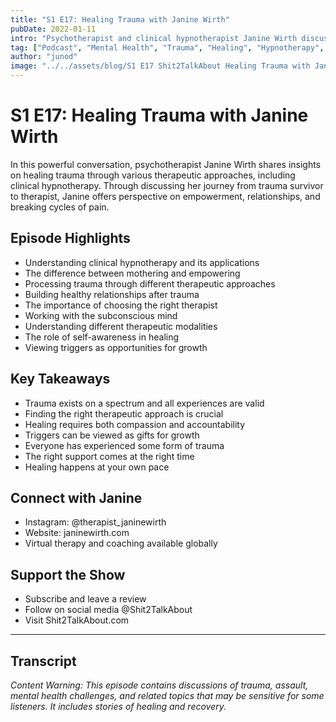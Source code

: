 ```yaml
---
title: "S1 E17: Healing Trauma with Janine Wirth"
pubDate: 2022-01-11
intro: "Psychotherapist and clinical hypnotherapist Janine Wirth discusses approaches to healing trauma and painful life events. Through sharing her personal journey and professional insights, Janine demonstrates how trauma work can lead to empowerment and transformation."
tag: ["Podcast", "Mental Health", "Trauma", "Healing", "Hypnotherapy", "Personal Growth", "Therapy", "Relationships", "Empowerment", "Psychology"]
author: "junod"
image: "../../assets/blog/S1 E17 Shit2TalkAbout Healing Trauma with Janine Wirth.png"
---
```


# S1 E17: Healing Trauma with Janine Wirth

In this powerful conversation, psychotherapist Janine Wirth shares insights on healing trauma through various therapeutic approaches, including clinical hypnotherapy. Through discussing her journey from trauma survivor to therapist, Janine offers perspective on empowerment, relationships, and breaking cycles of pain.

## Episode Highlights

- Understanding clinical hypnotherapy and its applications
- The difference between mothering and empowering
- Processing trauma through different therapeutic approaches
- Building healthy relationships after trauma
- The importance of choosing the right therapist
- Working with the subconscious mind
- Understanding different therapeutic modalities
- The role of self-awareness in healing
- Viewing triggers as opportunities for growth

## Key Takeaways

- Trauma exists on a spectrum and all experiences are valid
- Finding the right therapeutic approach is crucial
- Healing requires both compassion and accountability
- Triggers can be viewed as gifts for growth
- Everyone has experienced some form of trauma
- The right support comes at the right time
- Healing happens at your own pace

## Connect with Janine

- Instagram: @therapist_janinewirth
- Website: janinewirth.com
- Virtual therapy and coaching available globally

## Support the Show

- Subscribe and leave a review
- Follow on social media @Shit2TalkAbout
- Visit Shit2TalkAbout.com

---

## Transcript

*Content Warning: This episode contains discussions of trauma, assault, mental health challenges, and related topics that may be sensitive for some listeners. It includes stories of healing and recovery.*